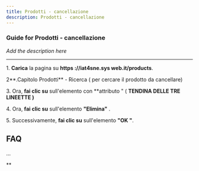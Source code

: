 ```yaml
---
title: Prodotti - cancellazione
description: Prodotti - cancellazione
---
```


### Guide for Prodotti - cancellazione

*Add the description here*

***

&#x20;     1\. **Carica** la pagina su **https ://iat4sne.sys web.it/products**.&#x20;

&#x20;    2**.Capitolo Prodotti** - Ricerca ( per  cercare  il prodotto da cancellare)&#x20;

&#x20;    3\. Ora, **fai clic su** sull'elemento con \*\*attributo "  (  **TENDINA DELLE TRE LINEETTE  )**

&#x20;    4\. Ora, **fai clic su** sull'elemento **"Elimina"** .&#x20;

&#x20;    5\. Successivamente, **fai clic su** sull'elemento **"OK "**.

## FAQ

...

\*\*